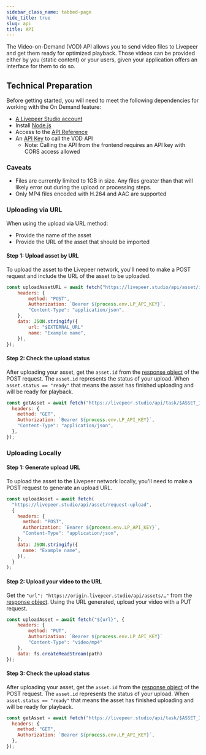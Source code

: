```yaml
---
sidebar_class_name: tabbed-page
hide_title: true
slug: api
title: API
---
```



<head>
  <title>Upload a video asset | Livepeer Studio Docs</title>
</head>

<Tabs />

The Video-on-Demand (VOD) API allows you to send video files to Livepeer and get
them ready for optimized playback. Those videos can be provided either by you
(static content) or your users, given your application offers an interface for
them to do so.

## Technical Preparation

Before getting started, you will need to meet the following dependencies for
working with the On Demand feature:

- [A Livepeer Studio account](https://livepeer.studio/login)
- Install [Node.js](https://nodejs.org/en/)
- Access to the [API Reference](https://docs.livepeer.studio/references)
- An [API Key](https://docs.livepeer.studio/guides/livestreaming/api-key) to
  call the VOD API
  - Note: Calling the API from the frontend requires an API key with CORS access
    allowed

### Caveats

- Files are currently limited to 1GB in size. Any files greater than that will
  likely error out during the upload or processing steps.
- Only MP4 files encoded with H.264 and AAC are supported

### Uploading via URL

When using the upload via URL method:

- Provide the name of the asset
- Provide the URL of the asset that should be imported

#### Step 1: Upload asset by URL

To upload the asset to the Livepeer network, you'll need to make a POST request
and include the URL of the asset to be uploaded.

<CodeBlockTabs>
<CodeBlockTabItem value="javascript" label="javascript">

```js
const uploadAssetURL = await fetch("https://livepeer.studio/api/asset/import", {
    headers: {
        method: "POST",
        Authorization: `Bearer ${process.env.LP_API_KEY}`,
        "Content-Type": "application/json",
    },
    data: JSON.stringify({
        url: "$EXTERNAL_URL"
        name: "Example name",
    }),
});
```

</CodeBlockTabItem>
</CodeBlockTabs>

#### Step 2: Check the upload status

After uploading your asset, get the `asset.id` from the
[response object](/reference/api/create-asset-with-url#response) of the POST
request. The `asset.id` represents the status of your upload. When
`asset.status == "ready"` that means the asset has finished uploading and will
be ready for playback.

<CodeBlockTabs>
<CodeBlockTabItem value="javascript" label="javascript">

```js
const getAsset = await fetch("https://livepeer.studio/api/task/$ASSET_ID", {
  headers: {
    method: "GET",
    Authorization: `Bearer ${process.env.LP_API_KEY}`,
    "Content-Type": "application/json",
  },
});
```

</CodeBlockTabItem>
</CodeBlockTabs>

### Uploading Locally

#### Step 1: Generate upload URL

To upload the asset to the Livepeer network locally, you'll need to make a POST
request to generate an upload URL.

<CodeBlockTabs>
<CodeBlockTabItem value="typescript" label="Typescript">

```js
const uploadAsset = await fetch(
  "https://livepeer.studio/api/asset/request-upload",
  {
    headers: {
      method: "POST",
      Authorization: `Bearer ${process.env.LP_API_KEY}`,
      "Content-Type": "application/json",
    },
    data: JSON.stringify({
      name: "Example name",
    }),
  }
);
```

</CodeBlockTabItem>
</CodeBlockTabs>

#### Step 2: Upload your video to the URL

Get the `"url": "https://origin.livepeer.studio/api/assets/…"` from the
[response object](/reference/api/create-asset#response-example). Using the URL
generated, upload your video with a PUT request.

<CodeBlockTabs>
<CodeBlockTabItem value="typescript" label="Typescript">

```js
const uploadAsset = await fetch("${url}", {
    headers: {
        method: "PUT",
        Authorization: `Bearer ${process.env.LP_API_KEY}`
        "Content-Type": "video/mp4"
    },
    data: fs.createReadStream(path)
});
```

</CodeBlockTabItem>
</CodeBlockTabs>

#### Step 3: Check the upload status

After uploading your asset, get the `asset.id` from the
[response object](/reference/api/create-asset-with-url#response) of the POST
request. The `asset.id` represents the status of your upload. When
`asset.status == "ready"` that means the asset has finished uploading and will
be ready for playback.

<CodeBlockTabs>
<CodeBlockTabItem value="typescript" label="Typescript">

```js
const getAsset = await fetch("https://livepeer.studio/api/task/$ASSET_ID", {
  headers: {
    method: "GET",
    Authorization: `Bearer ${process.env.LP_API_KEY}`,
  },
});
```

</CodeBlockTabItem>
</CodeBlockTabs>
